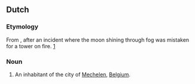 ==Dutch==

===Etymology===
From {{compound|maan|t1=moon|blusser|t2=extinguisher|lang=nl}}, after an incident where the moon shining through fog was mistaken for a tower on fire. [http://www.trabel.com/mechelen-intro.htm]

===Noun===
{{nl-noun|m|-s|Maneblussertje}}

# {{context|humorous|Flemish|lang=nl}} An inhabitant of the city of [[Mechelen]], [[Belgium]].
{{attention|nl|check caps, gender, inflection}}